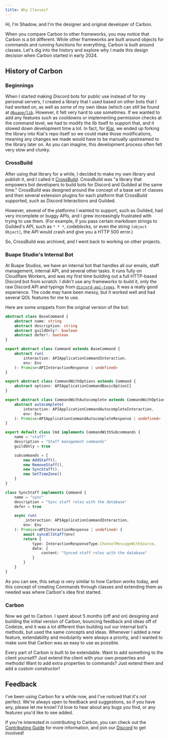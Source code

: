 ```yaml
---
title: Why Classes?
---
```


Hi, I'm Shadow, and I'm the designer and original developer of Carbon.

When you compare Carbon to other frameworks, you may notice that Carbon is a bit different. While other frameworks are built around objects for commands and running functions for everything, Carbon is built around classes. Let's dig into the history and explore why I made this design decision when Carbon started in early 2024.

## History of Carbon

### Beginnings
When I started making Discord bots for public use instead of for my personal servers, I created a library that I used based on other bots that I had worked on, as well as some of my own ideas (which can still be found at [`@buape/lib`](https://npm.im/@buape/lib). However, it felt very hard to use sometimes. If we wanted to add any features such as cooldowns or implementing permission checks at the command level, we had to modify the lib itself to support that, and it slowed down development time a lot. In fact, for [Kiai](https://kiai.app), we ended up forking the library into Kiai's repo itself so we could make those modifications, meaning any changes we made would have to be manually upstreamed to the library later on. As you can imagine, this development process often felt very slow and clunky.

### CrossBuild
After using that library for a while, I decided to make my own library and publish it, and I called it [CrossBuild](https://github.com/crossbuildjs/crossbuild). CrossBuild was "a library that empowers bot developers to build bots for Discord and Guilded at the same time."
CrossBuild was designed around the concept of a base set of classes and then several extension plugins for each platform that CrossBuild supported, such as Discord Interactions and Guilded.

However, several of the platforms I wanted to support, such as Guilded, had very incomplete or buggy APIs, and I grew increasingly frustrated with trying to use them. (For example, if you pass certain markdown strings to Guilded's API, such as `* * *`, codeblocks, or even the string `[object Object]`, the API would crash and give you a HTTP 500 error.)

So, CrossBuild was archived, and I went back to working on other projects.

### Buape Studio's Internal Bot

At Buape Studios, we have an internal bot that handles all our emails, staff management, internal API, and several other tasks. It runs fully on Cloudflare Workers, and was my first time building out a full HTTP-based Discord bot from scratch. I didn't use any frameworks to build it, only the raw Discord API and typings from [`discord-api-types`](https://npm.im/discord-api-types). It was a really good experience. The code may have been messy, but it worked well and had several QOL features for me to use. 

Here are some snippets from the original version of the bot:

```ts
abstract class BaseCommand {
	abstract name: string
	abstract description: string
	abstract guildOnly?: boolean
	abstract defer?: boolean
}

export abstract class Command extends BaseCommand {
	abstract run(
		interaction: APIApplicationCommandInteraction,
		env: Env
	): Promise<APIInteractionResponse | undefined>
}

export abstract class CommandWithOptions extends Command {
	abstract options: APIApplicationCommandBasicOption[]
}

export abstract class CommandWithAutocomplete extends CommandWithOptions {
	abstract autocomplete(
		interaction: APIApplicationCommandAutocompleteInteraction,
		env: Env
	): Promise<APIApplicationCommandAutocompleteResponse | undefined>
}
```
```ts
export default class Cmd implements CommandWithSubcommands {
	name = "staff"
	description = "Staff management commands"
	guildOnly = true

	subcommands = [
		new AddStaff(),
		new RemoveStaff(),
		new SyncStaff(),
		new SetTimeZone()
	]
}

class SyncStaff implements Command {
	name = "sync"
	description = "Sync staff roles with the database"
	defer = true

	async run(
		_interaction: APIApplicationCommandInteraction,
		env: Env
	): Promise<APIInteractionResponse | undefined> {
		await syncAllStaff(env)
		return {
			type: InteractionResponseType.ChannelMessageWithSource,
			data: {
				content: "Synced staff roles with the database"
			}
		}
	}
}
```

As you can see, this setup is very similar to how Carbon works today, and this concept of creating Commands through classes and extending them as needed was where Carbon's idea first started.

### Carbon

Now we get to Carbon. I spent about 5 months (off and on) designing and building the initial version of Carbon, bouncing feedback and ideas off of Codeize, and it was a lot different than building out our internal bot's methods, but used the same concepts and ideas. Whenever I added a new feature, extendability and modularity were always a priority, and I wanted to make sure that Carbon was as easy to use as possible.

Every part of Carbon is built to be extendable. Want to add something to the client yourself? Just extend the client with your own properties and methods! Want to add extra properties to commands? Just extend them and add a custom constructor!

## Feedback

I've been using Carbon for a while now, and I've noticed that it's not perfect. We're always open to feedback and suggestions, so if you have any, please let me know! I'd love to hear about any bugs you find, or any features you'd like to see added.

If you're interested in contributing to Carbon, you can check out the [Contributing Guide](https://carbon.buape.com/carbon/helpful-guides/contributing) for more information, and join our [Discord](https://go.buape.com/Carbon) to get involved!